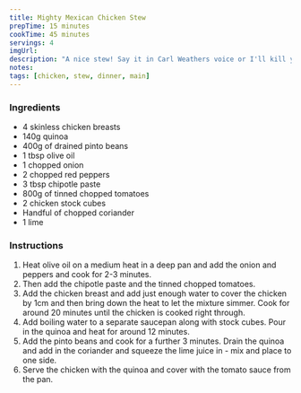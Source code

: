 ```yaml
---
title: Mighty Mexican Chicken Stew
prepTime: 15 minutes
cookTime: 45 minutes
servings: 4
imgUrl:
description: "A nice stew! Say it in Carl Weathers voice or I'll kill you"
notes:
tags: [chicken, stew, dinner, main]
---
```


### Ingredients

- 4 skinless chicken breasts
- 140g quinoa
- 400g of drained pinto beans
- 1 tbsp olive oil
- 1 chopped onion
- 2 chopped red peppers
- 3 tbsp chipotle paste
- 800g of tinned chopped tomatoes
- 2 chicken stock cubes
- Handful of chopped coriander
- 1 lime

### Instructions

1. Heat olive oil on a medium heat in a deep pan and add the onion and peppers and cook for 2-3 minutes.
1. Then add the chipotle paste and the tinned chopped tomatoes.
1. Add the chicken breast and add just enough water to cover the chicken by 1cm and then bring down the heat to let the mixture simmer. Cook for around 20 minutes until the chicken is cooked right through.
1. Add boiling water to a separate saucepan along with stock cubes. Pour in the quinoa and heat for around 12 minutes.
1. Add the pinto beans and cook for a further 3 minutes. Drain the quinoa and add in the coriander and squeeze the lime juice in - mix and place to one side.
1. Serve the chicken with the quinoa and cover with the tomato sauce from the pan.
